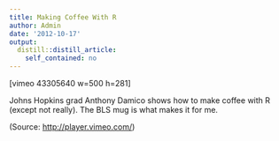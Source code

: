 ```yaml
---
title: Making Coffee With R
author: Admin
date: '2012-10-17'
output:
  distill::distill_article:
    self_contained: no
---
```


[vimeo 43305640 w=500 h=281]

Johns Hopkins grad Anthony Damico shows how to make coffee with R (except not really). The BLS mug is what makes it for me.

<div class="attribution">
  (<span>Source:</span> <a href="http://player.vimeo.com/">http://player.vimeo.com/</a>)
</div>
